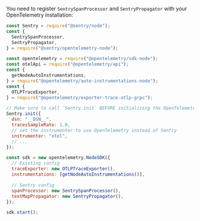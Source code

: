 You need to register `SentrySpanProcessor` and `SentryPropagator` with your OpenTelemetry installation:

```js
const Sentry = require("@sentry/node");
const {
  SentrySpanProcessor,
  SentryPropagator,
} = require("@sentry/opentelemetry-node");

const opentelemetry = require("@opentelemetry/sdk-node");
const otelApi = require("@opentelemetry/api");
const {
  getNodeAutoInstrumentations,
} = require("@opentelemetry/auto-instrumentations-node");
const {
  OTLPTraceExporter,
} = require("@opentelemetry/exporter-trace-otlp-grpc");

// Make sure to call `Sentry.init` BEFORE initializing the OpenTelemetry SDK
Sentry.init({
  dsn: "__DSN__",
  tracesSampleRate: 1.0,
  // set the instrumenter to use OpenTelemetry instead of Sentry
  instrumenter: "otel",
  // ...
});

const sdk = new opentelemetry.NodeSDK({
  // Existing config
  traceExporter: new OTLPTraceExporter(),
  instrumentations: [getNodeAutoInstrumentations()],

  // Sentry config
  spanProcessor: new SentrySpanProcessor(),
  textMapPropagator: new SentryPropagator(),
});

sdk.start();
```
